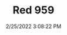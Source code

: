 ---
width: 1333
height: 2000
title: Red 959
description: Porsche 959 without fenders or engine
date: 2/25/2022 3:08:22 PM
cameraMake: Sony
cameraModel: ILCE-7M3
lens: FE 85mm F1.4 GM
settingsfStop: f/1.4
settingsISO: ISO 160
settingsShutter: 1/100
settingsFocalLength: 85 mm
---
